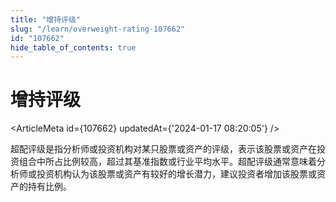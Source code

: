 ```yaml
---
title: "增持评级"
slug: "/learn/overweight-rating-107662"
id: "107662"
hide_table_of_contents: true
---
```



# 增持评级

<ArticleMeta id={107662} updatedAt={'2024-01-17 08:20:05'} />
<div className='border-solid border-b border-t-0 my-4 border-[var(--ifm-color-gray-300)]' />

超配评级是指分析师或投资机构对某只股票或资产的评级，表示该股票或资产在投资组合中所占比例较高，超过其基准指数或行业平均水平。超配评级通常意味着分析师或投资机构认为该股票或资产有较好的增长潜力，建议投资者增加该股票或资产的持有比例。

